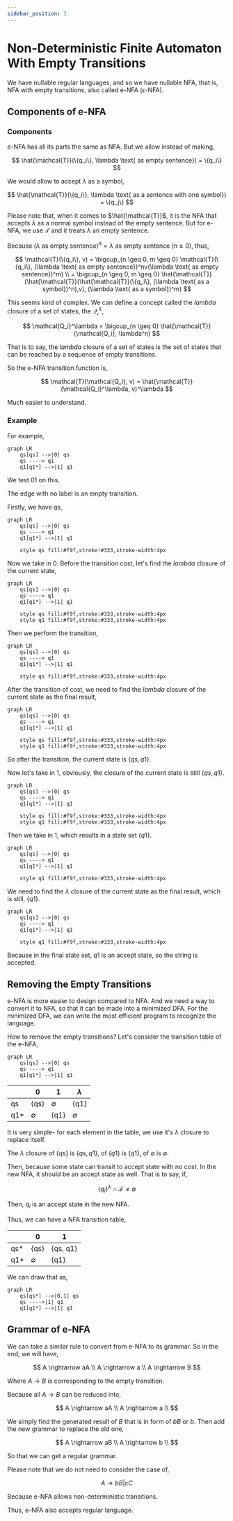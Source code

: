 ```yaml
---
sidebar_position: 3
---
```


# Non-Deterministic Finite Automaton With Empty Transitions

We have nullable regular languages, and so we have nullable NFA, that is, NFA with empty transitions, also called e-NFA ($\epsilon$-NFA).

## Components of e-NFA

### Components

e-NFA has all its parts the same as NFA. But we allow instead of making,

$$
\hat{\mathcal{T}}(\{q_i\}, \lambda \text{ as empty sentence}) = \{q_i\}
$$

We would allow to accept $\lambda$ as a symbol,

$$
\hat{\mathcal{T}}(\{q_i\}, \lambda \text{ as a sentence with one symbol}) = \{q_j\}
$$

Please note that, when it comes to $\hat{\mathcal{T}}$, it is the NFA that accepts $\lambda$ as a normal symbol instead of the empty sentence. But for e-NFA, we use $\mathcal{T}$ and it treats $\lambda$ an empty sentence.

Because $(\lambda \text{ as empty sentence})^n = \lambda \text{ as empty sentence} \; (n \geq 0)$, thus,

$$
\mathcal{T}(\{q_i\}, v) = \bigcup_{n \geq 0, m \geq 0} \mathcal{T}(\{q_i\}, (\lambda \text{ as empty sentence})^nv(\lambda \text{ as empty sentence})^m) \\
= \bigcup_{n \geq 0, m \geq 0} \hat{\mathcal{T}}(\hat{\mathcal{T}}(\hat{\mathcal{T}}(\{q_i\}, (\lambda \text{ as a symbol})^n),v), (\lambda \text{ as a symbol})^m)
$$

This seems kind of complex. We can define a concept called the $lambda$ closure of a set of states, the $\mathcal{Q_i}^\lambda$,

$$
\mathcal{Q_i}^\lambda = \bigcup_{n \geq 0} \hat{\mathcal{T}}(\mathcal{Q_i}, \lambda^n)
$$

That is to say, the $lambda$ closure of a set of states is the set of states that can be reached by a sequence of empty transitions.

So the e-NFA transition function is,

$$
\mathcal{T}(\mathcal{Q_i}, v) = \hat{\mathcal{T}}(\mathcal{Q_i}^\lambda, v)^\lambda
$$

Much easier to understand.

### Example

For example,

```mermaid
graph LR
    qs[qs] -->|0| qs
    qs ----> q1
    q1[q1*] -->|1| q1
```

We test $01$ on this.

The edge with no label is an empty transition.

Firstly, we have $qs$,

```mermaid
graph LR
    qs[qs] -->|0| qs
    qs ----> q1
    q1[q1*] -->|1| q1

    style qs fill:#f9f,stroke:#333,stroke-width:4px
```

Now we take in $0$. Before the transition cost, let's find the $lambda$ closure of the current state,

```mermaid
graph LR
    qs[qs] -->|0| qs
    qs ----> q1
    q1[q1*] -->|1| q1

    style qs fill:#f9f,stroke:#333,stroke-width:4px
    style q1 fill:#f9f,stroke:#333,stroke-width:4px
```

Then we perform the transition,

```mermaid
graph LR
    qs[qs] -->|0| qs
    qs ----> q1
    q1[q1*] -->|1| q1

    style qs fill:#f9f,stroke:#333,stroke-width:4px
```

After the transition of cost, we need to find the $lambda$ closure of the current state as the final result,

```mermaid
graph LR
    qs[qs] -->|0| qs
    qs ----> q1
    q1[q1*] -->|1| q1

    style qs fill:#f9f,stroke:#333,stroke-width:4px
    style q1 fill:#f9f,stroke:#333,stroke-width:4px
```

So after the transition, the current state is $\{qs, q1\}$.

Now let's take in $1$, obviously, the closure of the current state is still $\{qs, q1\}$.


```mermaid
graph LR
    qs[qs] -->|0| qs
    qs ----> q1
    q1[q1*] -->|1| q1

    style qs fill:#f9f,stroke:#333,stroke-width:4px
    style q1 fill:#f9f,stroke:#333,stroke-width:4px
```

Then we take in $1$, which results in a state set $\{q1\}$.

```mermaid
graph LR
    qs[qs] -->|0| qs
    qs ----> q1
    q1[q1*] -->|1| q1

    style q1 fill:#f9f,stroke:#333,stroke-width:4px
```

We need to find the $\lambda$ closure of the current state as the final result, which is still, $\{q1\}$.

```mermaid
graph LR
    qs[qs] -->|0| qs
    qs ----> q1
    q1[q1*] -->|1| q1

    style q1 fill:#f9f,stroke:#333,stroke-width:4px
```

Because in the final state set, $q1$ is an accept state, so the string is accepted.

## Removing the Empty Transitions

e-NFA is more easier to design compared to NFA. And we need a way to convert it to NFA, so that it can be made into a minimized DFA. For the minimized DFA, we can write the most efficient program to recognize the language.

How to remove the empty transitions? Let's consider the transition table of the e-NFA,

```mermaid
graph LR
    qs[qs] -->|0| qs
    qs ----> q1
    q1[q1*] -->|1| q1
```

|  | 0 | 1 | $\lambda$ |
| --- | --- | --- | --- |
| qs | \{qs\} | $\emptyset$ | \{q1\} |
| q1* | $\emptyset$ | \{q1\} | $\emptyset$ |

It is very simple- for each element in the table, we use it's $\lambda$ closure to replace itself.

The $\lambda$ closure of $\{qs\}$ is $\{qs, q1\}$, of $\{q1\}$ is $\{q1\}$, of $\emptyset$ is $\emptyset$.

Then, because some state can transit to accept state with no cost. In the new NFA, it should be an accept state as well. That is to say, if,

$$
\{q_i\}^\lambda \cap \mathcal{F} \neq \emptyset
$$

Then, $q_i$ is an accept state in the new NFA.

Thus, we can have a NFA transition table,

|  | 0 | 1 |
| --- | --- | --- |
| qs* | \{qs\} | \{qs, q1\} |
| q1* | $\emptyset$ | \{q1\} |

We can draw that as,

```mermaid
graph LR
    qs[qs*] -->|0,1| qs
    qs ---->|1| q1
    q1[q1*] -->|1| q1
```

## Grammar of e-NFA

We can take a similar rule to convert from e-NFA to its grammar. So in the end, we will have,

$$
A \rightarrow aA \\
A \rightarrow a \\
A \rightarrow B
$$

Where $A \rightarrow B$ is corresponding to the empty transition.

Because all $A \rightarrow B$ can be reduced into,

$$
A \rightarrow aA \\
A \rightarrow a \\
$$

We simply find the generated result of $B$ that is in form of $bB$ or $b$. Then add the new grammar to replace the old one,

$$
A \rightarrow aB \\
A \rightarrow b \\
$$

So that we can get a regular grammar.

Please note that we do not need to consider the case of,

$$
A \rightarrow bB | cC
$$

Because e-NFA allows non-deterministic transitions.

Thus, e-NFA also accepts regular language.
